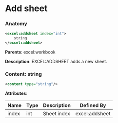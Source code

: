 # Add sheet

### Anatomy

```xml
<excel:addsheet index="int">
    string
</excel:addsheet>
```

**Parents**: excel:workbook

 **Description**:
 EXCEL:ADDSHEET adds a new sheet.

### Content: string

```xml
<content type="string"/>
```

**Attributes**:

| Name | Type | Description | Defined By |
| ---- | ---- | ----------- | ---------- |
| index | int | Sheet index | excel:addsheet |


